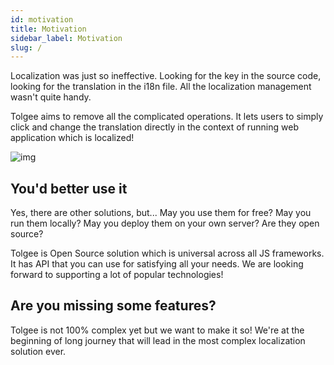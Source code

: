 ```yaml
---
id: motivation
title: Motivation
sidebar_label: Motivation
slug: /
---
```


Localization was just so ineffective. Looking for the key in the source code,
looking for the translation in the i18n file. All the localization management wasn't quite handy.

Tolgee aims to remove all the complicated operations. It lets users to simply click and change the translation
directly in the context of running web application which is localized!

![img](../static/img/in_context_translation.gif)

## You'd better use it
Yes, there are other solutions, but...
May you use them for free?
May you run them locally?
May you deploy them on your own server?
Are they open source?

Tolgee is Open Source solution which is universal across all JS frameworks. It has API that you can use for satisfying
all your needs. We are looking forward to supporting a lot of popular technologies!

## Are you missing some features?
Tolgee is not 100% complex yet but we want to make it so! We're at the beginning of long journey that will lead in the most complex localization solution ever.
